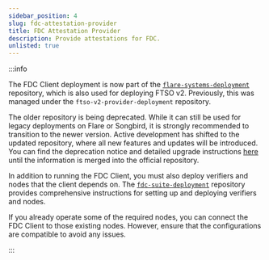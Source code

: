 ```yaml
---
sidebar_position: 4
slug: fdc-attestation-provider
title: FDC Attestation Provider
description: Provide attestations for FDC.
unlisted: true
---
```


:::info

The FDC Client deployment is now part of the [`flare-systems-deployment`](https://github.com/flare-foundation/flare-systems-deployment) repository, which is also used for deploying FTSO v2. Previously, this was managed under the `ftso-v2-provider-deployment` repository.

The older repository is being deprecated. While it can still be used for legacy deployments on Flare or Songbird, it is strongly recommended to transition to the newer version. Active development has shifted to the updated repository, where all new features and updates will be introduced. You can find the deprecation notice and detailed upgrade instructions [here](https://github.com/flare-foundation/ftso-v2-provider-deployment/tree/0.3.1-deprecation.2) until the information is merged into the official repository.

In addition to running the FDC Client, you must also deploy verifiers and nodes that the client depends on. The [`fdc-suite-deployment`](https://github.com/flare-foundation/fdc-suite-deployment) repository provides comprehensive instructions for setting up and deploying verifiers and nodes.

If you already operate some of the required nodes, you can connect the FDC Client to those existing nodes. However, ensure that the configurations are compatible to avoid any issues.

:::
